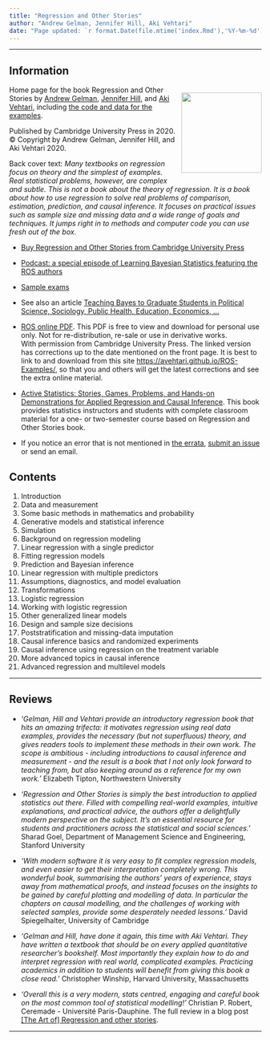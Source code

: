 ```yaml
---
title: "Regression and Other Stories"
author: "Andrew Gelman, Jennifer Hill, Aki Vehtari"
date: "Page updated: `r format.Date(file.mtime('index.Rmd'),'%Y-%m-%d')`"
---
```


-------------

## Information

<div style= "float:right;position: relative; margin-left:6px; margin-bottom:6px;">
 ![](ROS_frontcover.png){ width=160 }
</div>
Home page for the book Regression and Other Stories by [Andrew Gelman](http://www.stat.columbia.edu/~gelman/), [Jennifer Hill](https://steinhardt.nyu.edu/people/jennifer-hill), and [Aki Vehtari](https://users.aalto.fi/~ave/), including [the code and data for the examples](examples.html).

Published by Cambridge University Press in 2020.<br> © Copyright by Andrew Gelman, Jennifer Hill, and Aki Vehtari 2020.

Back cover text: *Many textbooks on regression focus on theory and
the simplest of examples. Real statistical problems, however, are
complex and subtle. This is not a book about the theory of
regression. It is a book about how to use regression to solve real
problems of comparison, estimation, prediction, and causal
inference. It focuses on practical issues such as sample size and
missing data and a wide range of goals and techniques. It jumps
right in to methods and computer code you can use fresh out of the
box.*

- [Buy Regression and Other Stories from Cambridge University Press](https://doi.org/10.1017/9781139161879)

- [Podcast: a special episode of Learning Bayesian Statistics featuring the ROS authors](https://www.learnbayesstats.com/episode/20-regression-and-other-stories-with-andrew-gelman-jennifer-hill-aki-vehtari)
  
- [Sample exams](https://github.com/avehtari/ROS-Examples/tree/master/Exams/)
- See also an article [Teaching Bayes to Graduate Students in Political Science, Sociology, Public Health, Education, Economics, ...](http://www.stat.columbia.edu/~gelman/research/published/teachingbayes.pdf)

- [ROS online PDF](https://users.aalto.fi/~ave/ROS.pdf). This PDF is free to view and download for personal use only. Not for re-distribution, re-sale or use in derivative works.<br> With permission from Cambridge University Press. The linked version has corrections up to the date mentioned on the front page. It is best to link to and download from this site [https://avehtari.github.io/ROS-Examples/](https://avehtari.github.io/ROS-Examples/), so that you and others will get the latest corrections and see the extra online material.

- [Active Statistics: Stories, Games, Problems, and Hands-on Demonstrations for Applied Regression and Causal Inference](https://avehtari.github.io/ActiveStatistics/). This book provides statistics instructors and students with complete classroom material for a one- or two-semester course based on Regression and Other Stories book. 

- If you notice an error that is not mentioned in [the errata](errata.html), [submit an issue](https://github.com/avehtari/ROS-Examples/issues) or send an email.



## Contents

1. Introduction
2. Data and measurement
3. Some basic methods in mathematics and probability
4. Generative models and statistical inference
5. Simulation
6. Background on regression modeling
7. Linear regression with a single predictor
8. Fitting regression models
9. Prediction and Bayesian inference 
10. Linear regression with multiple predictors
11. Assumptions, diagnostics, and model evaluation
12. Transformations
13. Logistic regression
14. Working with logistic regression
15. Other generalized linear models
16. Design and sample size decisions
17. Poststratification and missing-data imputation
18. Causal inference basics and randomized experiments
19. Causal inference using regression on the treatment variable
21. More advanced topics in causal inference
22. Advanced regression and multilevel models

-------------

## Reviews

- *'Gelman, Hill and Vehtari provide an introductory regression book that hits an amazing trifecta: it motivates regression using real data examples, provides the necessary (but not superfluous) theory, and gives readers tools to implement these methods in their own work. The scope is ambitious - including introductions to causal inference and measurement - and the result is a book that I not only look forward to teaching from, but also keeping around as a reference for my own work.'* Elizabeth Tipton, Northwestern University

- *'Regression and Other Stories is simply the best introduction to applied statistics out there. Filled with compelling real-world examples, intuitive explanations, and practical advice, the authors offer a delightfully modern perspective on the subject. It's an essential resource for students and practitioners across the statistical and social sciences.'* Sharad Goel, Department of Management Science and Engineering, Stanford University

- *'With modern software it is very easy to fit complex regression models, and even easier to get their interpretation completely wrong. This wonderful book, summarising the authors' years of experience, stays away from mathematical proofs, and instead focuses on the insights to be gained by careful plotting and modelling of data. In particular the chapters on causal modelling, and the challenges of working with selected samples, provide some desperately needed lessons.'* David Spiegelhalter, University of Cambridge

- *'Gelman and Hill, have done it again, this time with Aki Vehtari. They have written a textbook that should be on every applied quantitative researcher's bookshelf. Most importantly they explain how to do and interpret regression with real world, complicated examples. Practicing academics in addition to students will benefit from giving this book a close read.'* Christopher Winship, Harvard University, Massachusetts

- *'Overall this is a very modern, stats centred, engaging and careful book on the most common tool of statistical modelling!'* Christian P. Robert, Ceremade - Université Paris-Dauphine. The full review in a blog post [[The Art of] Regression and other stories](https://xianblog.wordpress.com/2020/07/23/the-art-of-regression-and-other-stories/).

-------------

[](https://bayes.club/@avehtari){rel="me"}
